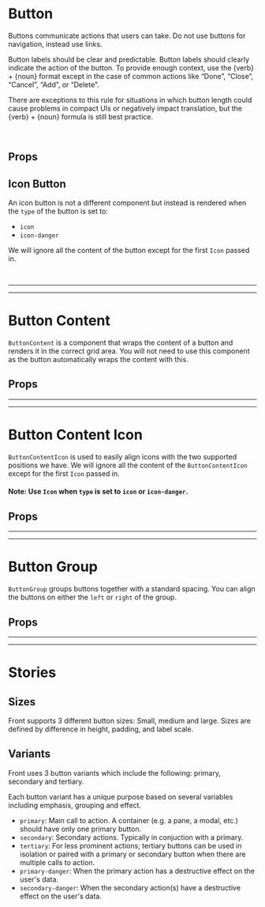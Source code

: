 
<Meta title="Components/Button" of={Button} />

# Button

<Canvas>
  <Story id="components-button--basic" />
</Canvas>

Buttons communicate actions that users can take. Do not use buttons for navigation, instead use links. 

Button labels should be clear and predictable. Button labels should clearly indicate the action of the button. 
To provide enough context, use the {verb} + {noun} format except in the case of common actions like “Done”, “Close”, 
“Cancel”, “Add”, or “Delete”.

There are exceptions to this rule for situations in which button length could cause problems in compact UIs or 
negatively impact translation, but the {verb} + {noun} formula is still best practice.

<br />

## Props

<ArgsTable of={Button} />

## Icon Button

<Canvas>
  <Story id="components-button--icon-basic" />
</Canvas>

An icon button is not a different component but instead is rendered when the `type` of the button is set to:

- `icon`
- `icon-danger`

We will ignore all the content of the button except for the first `Icon` passed in.

<br/>

<hr /><hr />

# Button Content

`ButtonContent` is a component that wraps the content of a button and renders it in the correct grid area.
You will not need to use this component as the button automatically wraps the content with this.

## Props

<ArgsTable of={ButtonContent} />

<hr /><hr />

# Button Content Icon

<Canvas>
  <Story id="components-button--icon-content-basic" />
</Canvas>

`ButtonContentIcon` is used to easily align icons with the two supported positions we have.
We will ignore all the content of the `ButtonContentIcon` except for the first `Icon` passed in.

#### Note: Use `Icon` when `type` is set to `icon` or `icon-danger`.

## Props

<ArgsTable of={ButtonContentIcon} />

<hr /><hr />

# Button Group

<Canvas>
  <Story id="components-button--group-basic" />
</Canvas>

`ButtonGroup` groups buttons together with a standard spacing. You can align the buttons on either the
`left` or `right` of the group. 

## Props

<ArgsTable of={ButtonGroup} />

<hr /><hr />

# Stories

## Sizes

<Canvas>
  <Story id="components-button--sizes" />
</Canvas>

Front supports 3 different button sizes: Small, medium and large. Sizes are defined by difference in height, padding, and label scale. 
<br/>

## Variants

<Canvas>
  <Story id="components-button--variants" />
</Canvas>

Front uses 3 button variants which include the following: primary, secondary and tertiary.

Each button variant has a unique purpose based on several variables including emphasis, grouping and effect.
- `primary`: Main call to action. A container (e.g. a pane, a modal, etc.) should have only one primary button. 
- `secondary`: Secondary actions. Typically in conjuction with a primary.
- `tertiary`: For less prominent actions; tertiary buttons can be used in isolation or paired with a primary or secondary button when there are multiple calls to action.
- `primary-danger`: When the primary action has a destructive effect on the user's data.
- `secondary-danger`: When the secondary action(s) have a destructive effect on the user's data.
